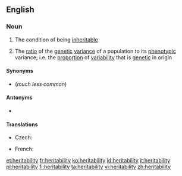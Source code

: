 ==English==

===Noun===
{{wikipedia}}
{{en-noun|~|heritabilities}}

# {{label|en|uncountable}} The condition of being [[inheritable]]
# {{label|en|countable|genetics}} The [[ratio]] of the [[genetic]] [[variance]] of a population to its [[phenotypic]] variance; i.e. the [[proportion]] of [[variability]] that is [[genetic]] in origin

====Synonyms====
* {{l|en|inheritability}} (''much less common'')

====Antonyms====
* {{l|en|environmentability}}

====Translations====
{{trans-top|the ratio of the genetic variance of a population to its phenotypic variance}}
* Czech: {{t|cs|dědivost|f}}
{{trans-mid}}
* French: {{t+|fr|héritabilité|f}}
{{trans-bottom}}

[[et:heritability]]
[[fr:heritability]]
[[ko:heritability]]
[[id:heritability]]
[[it:heritability]]
[[pl:heritability]]
[[fi:heritability]]
[[ta:heritability]]
[[vi:heritability]]
[[zh:heritability]]